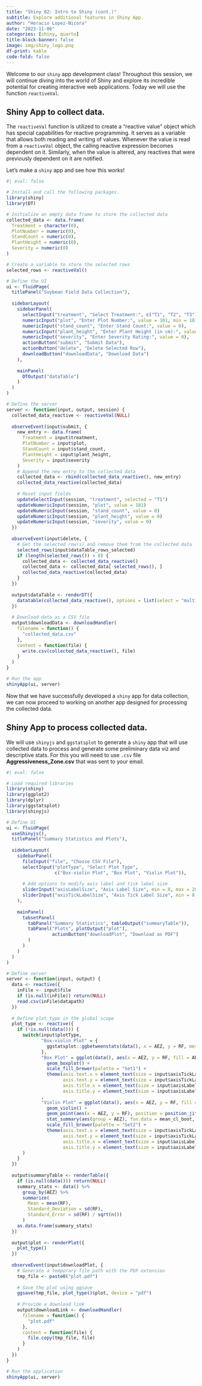 ```yaml
---
title: "Shiny 02: Intro to Shiny (cont.)"
subtitle: Explore additional features in Shiny App.
author: "Horacio Lopez-Nicora"
date: "2023-11-06"
categories: [shiny, quarto]
title-block-banner: false
image: img/shiny_logo.png
df-print: kable
code-fold: false
---
```


Welcome to our `shiny` app development class! Throughout this session, we will continue diving into the world of Shiny and explore its incredible potential for creating interactive web applications. Today we will use the function `reactiveVal`.

## Shiny App to collect data.

The `reactiveVal` function is utilized to create a "reactive value" object which has special capabilities for reactive programming. It serves as a variable that allows both reading and writing of values. Whenever the value is read from a `reactiveVal` object, the calling reactive expression becomes dependent on it. Similarly, when the value is altered, any reactives that were previously dependent on it are notified.

Let's make a `shiny` app and see how this works!  

```r
#| eval: false

# Install and call the following packages.
library(shiny)
library(DT)

# Initialize an empty data frame to store the collected data
collected_data <- data.frame(
  Treatment = character(0),
  PlotNumber = numeric(0),
  StandCount = numeric(0),
  PlantHeight = numeric(0),
  Severity = numeric(0)
)

# Create a variable to store the selected rows
selected_rows <- reactiveVal()

# Define the UI
ui <- fluidPage(
  titlePanel("Soybean Field Data Collection"),
  
  sidebarLayout(
    sidebarPanel(
      selectInput("treatment", "Select Treatment:", c("T1", "T2", "T3")),
      numericInput("plot", "Enter Plot Number:", value = 101, min = 101, max = 304),
      numericInput("stand_count", "Enter Stand Count:", value = 0),
      numericInput("plant_height", "Enter Plant Height (in cm):", value = 0),
      numericInput("severity", "Enter Severity Rating:", value = 0),
      actionButton("submit", "Submit Data"),
      actionButton("delete", "Delete Selected Row"),
      downloadButton("downloadData", "Download Data")
    ),
    
    mainPanel(
      DTOutput("dataTable")
    )
  )
)

# Define the server
server <- function(input, output, session) {
  collected_data_reactive <- reactiveVal(NULL)
  
  observeEvent(input$submit, {
    new_entry <- data.frame(
      Treatment = input$treatment,
      PlotNumber = input$plot,
      StandCount = input$stand_count,
      PlantHeight = input$plant_height,
      Severity = input$severity
    )
    # Append the new entry to the collected data
    collected_data <- rbind(collected_data_reactive(), new_entry)
    collected_data_reactive(collected_data)
    
    # Reset input fields
    updateSelectInput(session, "treatment", selected = "T1")
    updateNumericInput(session, "plot", value = 101)
    updateNumericInput(session, "stand_count", value = 0)
    updateNumericInput(session, "plant_height", value = 0)
    updateNumericInput(session, "severity", value = 0)
  })
  
  observeEvent(input$delete, {
    # Get the selected row(s) and remove them from the collected data
    selected_rows(input$dataTable_rows_selected)
    if (length(selected_rows()) > 0) {
      collected_data <- collected_data_reactive()
      collected_data <- collected_data[-selected_rows(), ]
      collected_data_reactive(collected_data)
    }
  })
  
  output$dataTable <- renderDT({
    datatable(collected_data_reactive(), options = list(select = "multi"))
  })
  
  # Download data as a CSV file
  output$downloadData <- downloadHandler(
    filename = function() {
      "collected_data.csv"
    },
    content = function(file) {
      write.csv(collected_data_reactive(), file)
    }
  )
}

# Run the app
shinyApp(ui, server)

```

Now that we have successfully developed a `shiny` app for data collection, we can now proceed to working on another app designed for processing the collected data.

## Shiny App to process collected data.

We will use `shinyjs` and `ggstatsplot` to generate a `shiny` app that will use collected data to process and generate some preliminary data viz and descriptive stats. For this you will need to use `.csv` file **Aggressiveness_Zone.csv** that was sent to your email.  

```r
#| eval: false

# Load required libraries
library(shiny)
library(ggplot2)
library(dplyr)
library(ggstatsplot)
library(shinyjs)

# Define UI
ui <- fluidPage(
  useShinyjs(),
  titlePanel("Summary Statistics and Plots"),
  
  sidebarLayout(
    sidebarPanel(
      fileInput("file", "Choose CSV File"),
      selectInput("plotType", "Select Plot Type",
                  c("Box-violin Plot", "Box Plot", "Violin Plot")),
      
      # Add options to modify axis label and tick label size
      sliderInput("axisLabelSize", "Axis Label Size", min = 8, max = 20, value = 12),
      sliderInput("axisTickLabelSize", "Axis Tick Label Size", min = 8, max = 20, value = 10)
    ),
    
    mainPanel(
      tabsetPanel(
        tabPanel("Summary Statistics", tableOutput("summaryTable")),
        tabPanel("Plots", plotOutput("plot"),
                 actionButton("downloadPlot", "Download as PDF")
        )
      )
    )
  )
)

# Define server
server <- function(input, output) {
  data <- reactive({
    inFile <- input$file
    if (is.null(inFile)) return(NULL)
    read.csv(inFile$datapath)
  })
  
  # Define plot_type in the global scope
  plot_type <- reactive({
    if (!is.null(data())) {
      switch(input$plotType,
             "Box-violin Plot" = {
               ggstatsplot::ggbetweenstats(data(), x = AEZ, y = RF, messages = FALSE)
             },
             "Box Plot" = ggplot(data(), aes(x = AEZ, y = RF, fill = AEZ)) +
               geom_boxplot() +
               scale_fill_brewer(palette = "Set1") +
               theme(axis.text.x = element_text(size = input$axisTickLabelSize),
                     axis.text.y = element_text(size = input$axisTickLabelSize),
                     axis.title.x = element_text(size = input$axisLabelSize),
                     axis.title.y = element_text(size = input$axisLabelSize))
             ,
             "Violin Plot" = ggplot(data(), aes(x = AEZ, y = RF, fill = AEZ)) +
               geom_violin() +
               geom_point(aes(x = AEZ, y = RF), position = position_jitterdodge(jitter.width = 0.2, dodge.width = 0.75), size = 2) +
               stat_summary(aes(group = AEZ), fun.data = mean_cl_boot, geom = "crossbar", width = 0.5) +
               scale_fill_brewer(palette = "Set2") +
               theme(axis.text.x = element_text(size = input$axisTickLabelSize),
                     axis.text.y = element_text(size = input$axisTickLabelSize),
                     axis.title.x = element_text(size = input$axisLabelSize),
                     axis.title.y = element_text(size = input$axisLabelSize))
      )
    }
  })
  
  output$summaryTable <- renderTable({
    if (is.null(data())) return(NULL)
    summary_stats <- data() %>%
      group_by(AEZ) %>%
      summarize(
        Mean = mean(RF),
        Standard_Deviation = sd(RF),
        Standard_Error = sd(RF) / sqrt(n())
      )
    as.data.frame(summary_stats)
  })
  
  output$plot <- renderPlot({
    plot_type()
  })
  
  observeEvent(input$downloadPlot, {
    # Generate a temporary file path with the PDF extension
    tmp_file <- paste0("plot.pdf")
    
    # Save the plot using ggsave
    ggsave(tmp_file, plot_type()$plot, device = "pdf")
    
    # Provide a download link
    output$downloadLink <- downloadHandler(
      filename = function() {
        "plot.pdf"
      },
      content = function(file) {
        file.copy(tmp_file, file)
      }
    )
  })
}

# Run the application
shinyApp(ui, server)

```

